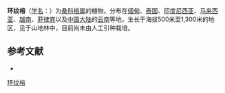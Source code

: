 {{NoteTA|G1=LS}}
{{Speciesbox
| name = 环纹榕
| status = 
| status_system = 
| image =
| genus = Ficus
| species = annulata
| authority = Bl.
}}

'''环纹榕'''（[[学名|学名]]：{{lang|la|''Ficus annulata''}}）为[[桑科|桑科]][[榕属|榕属]]的植物。分布在[[缅甸|缅甸]]、[[泰国|泰国]]、[[印度尼西亚|印度尼西亚]]、[[马来西亚|马来西亚]]、[[越南|越南]]、[[菲律宾|菲律宾]]以及[[中国大陆|中国大陆]]的[[云南|云南]]等地，生长于海拔500米至1,300米的地区，见于山地林中，目前尚未由人工引种栽培。

== 参考文献 ==
<div class="references-small">
* {{cite web| url =http://www.bioinfo.cn/db05/KmzwSpecies.php?action=view&id=13629| title =环纹榕| work =《中国高等植物数据库全库》| publisher =中国科学院微生物研究所| author =昆明植物研究所| accessdate =2009-02-24| deadurl =yes| archiveurl =https://web.archive.org/web/20160305094754/http://www.bioinfo.cn/db05/KmzwSpecies.php?action=view&id=13629| archivedate =2016-03-05}}
</div>
{{Taxonbar|from=Q12700736}}

[[Category:榕属|环纹榕]]


{{植物小作品}}